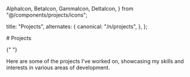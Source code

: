   AlphaIcon,
  BetaIcon,
  GammaIcon,
  DeltaIcon,
} from "@/components/projects/icons";

  title: "Projects",
  alternates: {
    canonical: "/n/projects",
  },
};

<ProjectsLayout>
  # Projects

{" "}

<AnimatedName />

Here are some of the projects I've worked on, showcasing my skills and interests in various areas of development.

  <div className="grid grid-cols-1 gap-12 mt-12 max-w-xl mx-auto px-4">
    <ProjectCard
      title="Awesome Project Alpha"
      description="A revolutionary platform for managing tasks and boosting productivity, built with cutting-edge technologies."
      tech={["Next.js", "Tailwind CSS", "Supabase", "TypeScript"]}
      link="https://example.com/alpha"
      Icon={AlphaIcon}
    />
    <ProjectCard
      title="Project Beta Showcase"
      description="An interactive web application designed to showcase digital art and connect artists with enthusiasts."
      tech={["React", "Firebase", "Framer Motion"]}
      link="https://example.com/beta"
      Icon={BetaIcon}
    />
    <ProjectCard
      title="Gamma Initiative"
      description="An open-source tool for developers to streamline their workflow and automate repetitive tasks."
      tech={["Python", "Docker", "FastAPI"]}
      Icon={GammaIcon}
    />
    <ProjectCard
      title="Delta Data Visualizer"
      description="A web app that turns complex datasets into beautiful and understandable visualizations."
      tech={["D3.js", "SvelteKit", "PostgreSQL"]}
      link="https://example.com/delta"
      Icon={DeltaIcon}
    />
  </div>
</ProjectsLayout>

